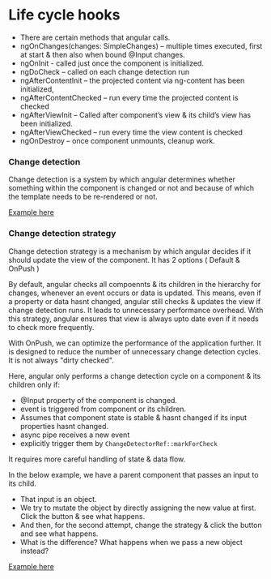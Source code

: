 # Life cycle hooks

- There are certain methods that angular calls.
- ngOnChanges(changes: SimpleChanges) – multiple times executed, first at start & then also when bound @Input changes.
- ngOnInit - called just once the component is initialized.
- ngDoCheck –  called on each change detection run
- ngAfterContentInit – the projected content via ng-content has been initialized,
- ngAfterContentChecked – run every time the projected content is checked
- ngAfterViewInit – Called after component’s view & its child’s view has been initialized.
- ngAfterViewChecked – run every time the view content is checked
- ngOnDestroy – once component unmounts, cleanup work. 

### Change detection

Change detection is a system by which angular determines whether something within the component is changed or not and because of which the template needs to be re-rendered or not.

[Example here](https://stackblitz.com/edit/ngdocs-08)

### Change detection strategy


Change detection strategy is a mechanism by which angular decides if it should update the view of the component. It has 2 options ( Default & OnPush )

By default, angular checks all compoennts & its children in the hierarchy for changes, whenever an event occurs or data is updated. This means, even if a property or data hasnt changed, angular still checks & updates the view if change detection runs. It leads to unnecessary performance overhead. With this strategy, angular ensures that view is always upto date even if it needs to check more frequently.

With OnPush, we can optimize the performance of the application further. It is designed to reduce the number of unnecessary change detection cycles. It is not always "dirty checked".

Here, angular only performs a change detection cycle on a component & its children only if:

- @Input property of the component is changed.
- event is triggered from component or its children.
- Assumes that component state is stable & hasnt changed if its input properties hasnt changed. 
- async pipe receives a new event
- explicitly trigger them by `ChangeDetectorRef::markForCheck`

It requires more careful handling of state & data flow. 

In the below example, we have a parent component that passes an input to its child.
- That input is an object.
- We try to mutate the object by directly assigning the new value at first. Click the button & see what happens.
- And then, for the second attempt, change the strategy & click the button and see what happens. 
- What is the difference? What happens when we pass a new object instead?

[Example here](https://stackblitz.com/edit/ngdocs-08-faeggw?file=src%2Fapp%2Fuser%2Fuser.component.ts)

